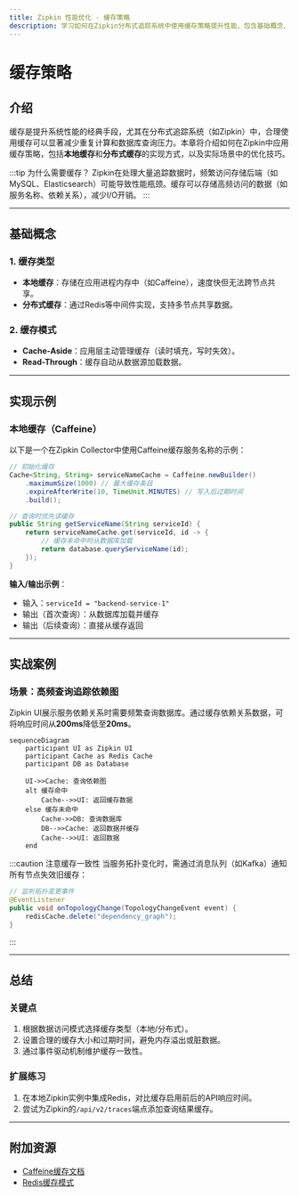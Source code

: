 ```yaml
---
title: Zipkin 性能优化 - 缓存策略
description: 学习如何在Zipkin分布式追踪系统中使用缓存策略提升性能，包含基础概念、实现方式和实战案例。
---
```


# 缓存策略

## 介绍

缓存是提升系统性能的经典手段，尤其在分布式追踪系统（如Zipkin）中，合理使用缓存可以显著减少重复计算和数据库查询压力。本章将介绍如何在Zipkin中应用缓存策略，包括**本地缓存**和**分布式缓存**的实现方式，以及实际场景中的优化技巧。

:::tip 为什么需要缓存？
Zipkin在处理大量追踪数据时，频繁访问存储后端（如MySQL、Elasticsearch）可能导致性能瓶颈。缓存可以存储高频访问的数据（如服务名称、依赖关系），减少I/O开销。
:::

---

## 基础概念

### 1. 缓存类型
- **本地缓存**：存储在应用进程内存中（如Caffeine），速度快但无法跨节点共享。
- **分布式缓存**：通过Redis等中间件实现，支持多节点共享数据。

### 2. 缓存模式
- **Cache-Aside**：应用层主动管理缓存（读时填充，写时失效）。
- **Read-Through**：缓存自动从数据源加载数据。

---

## 实现示例

### 本地缓存（Caffeine）
以下是一个在Zipkin Collector中使用Caffeine缓存服务名称的示例：

```java
// 初始化缓存
Cache<String, String> serviceNameCache = Caffeine.newBuilder()
    .maximumSize(1000) // 最大缓存条目
    .expireAfterWrite(10, TimeUnit.MINUTES) // 写入后过期时间
    .build();

// 查询时优先读缓存
public String getServiceName(String serviceId) {
    return serviceNameCache.get(serviceId, id -> {
        // 缓存未命中时从数据库加载
        return database.queryServiceName(id);
    });
}
```

**输入/输出示例**：
- 输入：`serviceId = "backend-service-1"`
- 输出（首次查询）：从数据库加载并缓存
- 输出（后续查询）：直接从缓存返回

---

## 实战案例

### 场景：高频查询追踪依赖图
Zipkin UI展示服务依赖关系时需要频繁查询数据库。通过缓存依赖关系数据，可将响应时间从**200ms**降低至**20ms**。

```mermaid
sequenceDiagram
    participant UI as Zipkin UI
    participant Cache as Redis Cache
    participant DB as Database

    UI->>Cache: 查询依赖图
    alt 缓存命中
        Cache-->>UI: 返回缓存数据
    else 缓存未命中
        Cache->>DB: 查询数据库
        DB-->>Cache: 返回数据并缓存
        Cache-->>UI: 返回数据
    end
```

:::caution 注意缓存一致性
当服务拓扑变化时，需通过消息队列（如Kafka）通知所有节点失效旧缓存：
```java
// 监听拓扑变更事件
@EventListener
public void onTopologyChange(TopologyChangeEvent event) {
    redisCache.delete("dependency_graph");
}
```
:::

---

## 总结

### 关键点
1. 根据数据访问模式选择缓存类型（本地/分布式）。
2. 设置合理的缓存大小和过期时间，避免内存溢出或脏数据。
3. 通过事件驱动机制维护缓存一致性。

### 扩展练习
1. 在本地Zipkin实例中集成Redis，对比缓存启用前后的API响应时间。
2. 尝试为Zipkin的`/api/v2/traces`端点添加查询结果缓存。

---

## 附加资源
- [Caffeine缓存文档](https://github.com/ben-manes/caffeine)
- [Redis缓存模式](https://redis.io/docs/manual/patterns/)
